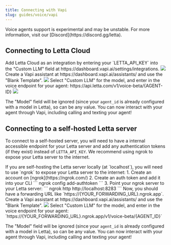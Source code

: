 ```yaml
---
title: Connecting with Vapi
slug: guides/voice/vapi
---
```


<Warning>
Voice agents support is experimental and may be unstable. For more information, visit our [Discord](https://discord.gg/letta).
</Warning>

## Connecting to Letta Cloud
<Steps>
  <Step title="Add your `LETTA_API_KEY`">
  Add Letta Cloud as an integration by entering your `LETTA_API_KEY` into the "Custom LLM" field at https://dashboard.vapi.ai/settings/integrations.
 <img src="../../images/vapi_custom_model.png" />
  </Step>
  <Step title="Create an assistant">
  Create a Vapi assistant at https://dashboard.vapi.ai/assistants/ and use the "Blank Template".
 <img src="../../images/vapi_create_assistant.png" />
  </Step>
  <Step title="Connect your Letta agent">
  Select "Custom LLM" for the model, and enter in the voice endpoint for your agent: https://api.letta.com/v1/voice-beta/{AGENT-ID}

 <img src="../../images/vapi_model_letta.png" />

 <Note>The "Model" field will be ignored (since your `agent_id` is already configured with a model in Letta), so can be any value. </Note>
  </Step>
  <Step title="Talk to your agent">
  You can now interact with your agent through Vapi, including calling and texting your agent!
  </Step>

</Steps>

## Connecting to a self-hosted Letta server
To connect to a self-hosted server, you will need to have a internal accessible endpoint for your Letta server and add any authentication tokens (if they exist) instead of `LETTA_API_KEY`. We recommend using ngrok to expose your Letta server to the internet.

<Steps>
<Step title="Setting up `ngrok`">
If you are self-hosting the Letta server locally (at `localhost`), you will need to use `ngrok` to expose your Letta server to the internet:
1. Create an account on [ngrok](https://ngrok.com/)
2. Create an auth token and add it into your CLI
```
ngrok config add-authtoken <YOUR_AUTH_TOKEN>
```
3. Point your ngrok server to your Letta server:
```
ngrok http http://localhost:8283
```
Now, you should have a forwarding URL like `https://{YOUR_FORWARDING_URL}.ngrok.app`.
</Step>
  <Step title="Create an assistant">
  Create a Vapi assistant at https://dashboard.vapi.ai/assistants/ and use the "Blank Template".
 <img src="../../images/vapi_create_assistant.png" />
  </Step>
  <Step title="Connect your Letta agent">
  Select "Custom LLM" for the model, and enter in the voice endpoint for your agent: `https://{YOUR_FORWARDING_URL}.ngrok.app/v1/voice-beta/{AGENT_ID}`

 <Note>The "Model" field will be ignored (since your `agent_id` is already configured with a model in Letta), so can be any value. </Note>
  </Step>
  <Step title="Talk to your agent">
  You can now interact with your agent through Vapi, including calling and texting your agent!
  </Step>
</Steps>
